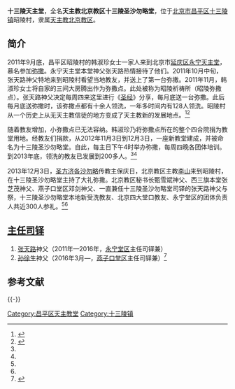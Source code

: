 '''十三陵天主堂'''，全名'''天主教北京教区十三陵圣沙勿略堂'''，位于[[北京市|北京市]][[昌平区|昌平区]][[十三陵镇|十三陵镇]]昭陵村，隶属[[天主教北京教区|天主教北京教区]]。

==简介==
2011年9月底，昌平区昭陵村的韩淑珍女士一家人来到北京市[[延庆区|延庆区]][[永宁天主堂|永宁天主堂]]，慕名参加[[弥撒|弥撒]]。永宁天主堂本堂神父张天路热情接待了他们。2011年10月中旬，张天路神父特地来到昭陵村看望当地教友，并送上了第一台弥撒。2011年11月，韩淑珍女士将自家的三间大房腾出作为弥撒点。此处被称为昭陵祈祷所（昭陵弥撒点）。张天路神父决定每周四来这里进行《[[圣经|圣经]]》分享，每月底送一台弥撒。此后每月底送弥撒时，该弥撒点都有十余人领洗，一年多时间内有128人领洗。昭陵村从一个历史上从无天主教信徒的地方变成了天主教新的发展地点。<ref name=beijing>{{Cite web|url =  http://www.chinacatholic.org/News/index/id/26867.html|title =  北京：传承主保福传精神，开启福传全新时代|author =  |date =  2013-12-12|publisher =  信德网|language =  |accessdate =  |quote =  |archive-date =  2016-12-27|archive-url =  https://web.archive.org/web/20161227132830/http://www.chinacatholic.org/News/index/id/26867.html|dead-url =  no}}</ref><ref name=bao>{{Cite web |url = http://www.chinacatholic.org/html/2014/0123/27248.html |title = 昭陵，福传的新垦地 |author = 王晓兰 |date =  |publisher = 信德报2014年1月2日第1期（总第565期） |language =  |accessdate =  |quote =  |archive-url = https://web.archive.org/web/20161227125813/http://www.chinacatholic.org/html/2014/0123/27248.html |archive-date = 2016年12月27日 |dead-url = yes }}</ref>

随着教友增加，小弥撒点已无法容纳。韩淑珍乃将弥撒点所在的整个四合院捐为教堂用地。经教友们捐款，从2012年11月3日到12月3日，一座新教堂建成，并被命名为十三陵圣沙勿略堂。自此，每主日下午4时举办弥撒，每周四晚各团体培训。到2013年底，领洗的教友已发展到200多人。<ref name=beijing/><ref name=bao/>

2013年12月3日，[[圣方济各沙勿略|圣方济各沙勿略]]传教主保庆日，北京教区主教[[李山_(1965年)|李山]]来到昭陵村，在十三陵圣沙勿略堂主持了大礼弥撒。北京教区秘书长甄雪斌神父、西三旗本堂张芝茂神父、燕子口堂区邓剑神父、一直兼任十三陵圣沙勿略堂司铎的张天路神父与祭，十三陵圣沙勿略堂本地新受洗教友、北京四大堂口教友、永宁堂区的团体负责人共近300人参礼。<ref name=beijing/><ref name=bao/>

==[[主任司铎|主任司铎]]==
#[[张天路|张天路]]神父（2011年—2016年，[[永宁天主堂|永宁堂区]]主任司铎兼）
#[[孙徐生|孙徐生]]神父（2016年3月—，[[燕子口天主堂|燕子口堂区]]主任司铎兼）<ref>{{Cite web |url = http://www.chinacatholic.org/News/show/id/34764.html |title = 北京：天主教北京教区神职人员2016年最新调动名单 |author =  |date = 2016-03-31 |publisher = 信德网 |language =  |accessdate =  |quote =  |archive-date = 2016-12-26 |archive-url = https://web.archive.org/web/20161226060200/http://www.chinacatholic.org/News/show/id/34764.html |dead-url = no }}</ref>

== 参考文献 ==
{{Reflist|30em}}

{{-}}
{{北京教堂}}

[[Category:昌平区天主教堂|Category:昌平区天主教堂]]
[[Category:十三陵镇|Category:十三陵镇]]